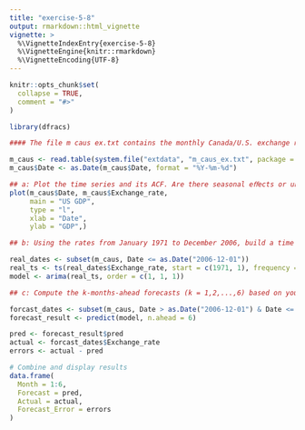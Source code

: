```yaml
---
title: "exercise-5-8"
output: rmarkdown::html_vignette
vignette: >
  %\VignetteIndexEntry{exercise-5-8}
  %\VignetteEngine{knitr::rmarkdown}
  %\VignetteEncoding{UTF-8}
---
```


```r
knitr::opts_chunk$set(
  collapse = TRUE,
  comment = "#>"
)
```

```r
library(dfracs)
```

```r
#### The file m caus ex.txt contains the monthly Canada/U.S. exchange rate (Canadian dollars to U.S. dollars) from January 1971 to July 2007, which are obtained from the Federal Reserve Bank of St. Louis.

m_caus <- read.table(system.file("extdata", "m_caus_ex.txt", package = "dfracs"), header = FALSE, col.names = c("Date", "Exchange_rate"), skip = 1, sep = "")
m_caus$Date <- as.Date(m_caus$Date, format = "%Y-%m-%d")

## a: Plot the time series and its ACF. Are there seasonal eﬀects or unit-root nonstationary patterns in the series?
plot(m_caus$Date, m_caus$Exchange_rate, 
     main = "US GDP",
     type = "l",
     xlab = "Date", 
     ylab = "GDP",)

## b: Using the rates from January 1971 to December 2006, build a time series model to forecast the rates in the next 6 months. You can use any of the techniques in Sections 5.1 and 5.2, and economic insights, if available, to build the forecasting model, but should explain your rationale.

real_dates <- subset(m_caus, Date <= as.Date("2006-12-01"))
real_ts <- ts(real_dates$Exchange_rate, start = c(1971, 1), frequency = 12)
model <- arima(real_ts, order = c(1, 1, 1))

## c: Compute the k-months-ahead forecasts (k = 1,2,...,6) based on your fitted model, using December 2006 as the forecast origin. Compare the forecasts with the actual exchange rates.

forcast_dates <- subset(m_caus, Date > as.Date("2006-12-01") & Date <= as.Date("2007-06-01"))
forecast_result <- predict(model, n.ahead = 6)

pred <- forecast_result$pred
actual <- forcast_dates$Exchange_rate
errors <- actual - pred

# Combine and display results
data.frame(
  Month = 1:6,
  Forecast = pred,
  Actual = actual,
  Forecast_Error = errors
)
```
